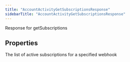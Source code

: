 ```yaml
---
title: "AccountActivityGetSubscriptionsResponse"
sidebarTitle: "AccountActivityGetSubscriptionsResponse"
---
```


Response for getSubscriptions

## Properties

<ResponseField name="data" type="Object" required>
The list of active subscriptions for a specified webhook

<Expandable title="properties">
<ResponseField name="applicationId" type="string">
</ResponseField>

<ResponseField name="subscriptions" type="Object[]">
<Expandable title="properties">
<ResponseField name="userId" type="string">
</ResponseField>
</Expandable>
</ResponseField>

<ResponseField name="webhookId" type="string">
</ResponseField>

<ResponseField name="webhookUrl" type="string">
</ResponseField>
</Expandable>
</ResponseField>

<ResponseField name="errors" type="Object[]">
<Expandable title="properties">
<ResponseField name="detail" type="string">
</ResponseField>

<ResponseField name="status" type="number">
</ResponseField>

<ResponseField name="title" type="string">
</ResponseField>

<ResponseField name="type" type="string">
</ResponseField>
</Expandable>
</ResponseField>
